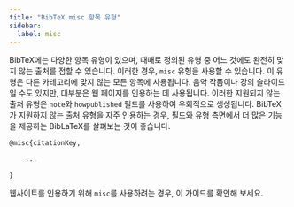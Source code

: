 ```yaml
---
title: "BibTeX misc 항목 유형"
sidebar:
  label: misc
---
```



BibTeX에는 다양한 항목 유형이 있으며, 때때로 정의된 유형 중 어느 것에도 완전히 맞지 않는 출처를 접할 수 있습니다. 이러한 경우, `misc` 유형을 사용할 수 있습니다. 이 유형은 다른 카테고리에 맞지 않는 모든 항목에 사용됩니다. 음악 작품이나 강의 슬라이드일 수도 있지만, 대부분은 웹 페이지를 인용하는 데 사용됩니다. 이러한 지원되지 않는 출처 유형은 `note`와 `howpublished` 필드를 사용하여 우회적으로 생성됩니다. BibTeX가 지원하지 않는 출처 유형을 자주 인용하는 경우, 필드와 유형 측면에서 더 많은 기능을 제공하는 BibLaTeX를 살펴보는 것이 좋습니다.

<CiteDrive/>

```latex
@misc{citationKey,

	...

}
```

웹사이트를 인용하기 위해 `misc`를 사용하려는 경우, 이 가이드를 확인해 보세요.
